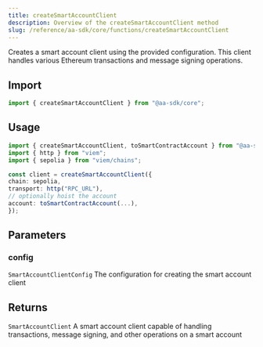 ```yaml
---
title: createSmartAccountClient
description: Overview of the createSmartAccountClient method
slug: /reference/aa-sdk/core/functions/createSmartAccountClient
---
```



Creates a smart account client using the provided configuration. This client handles various Ethereum transactions and message signing operations.

## Import

```ts
import { createSmartAccountClient } from "@aa-sdk/core";
```

## Usage

```ts
import { createSmartAccountClient, toSmartContractAccount } from "@aa-sdk/core";
import { http } from "viem";
import { sepolia } from "viem/chains";

const client = createSmartAccountClient({
chain: sepolia,
transport: http("RPC_URL"),
// optionally hoist the account
account: toSmartContractAccount(...),
});
```

## Parameters

### config

`SmartAccountClientConfig`
The configuration for creating the smart account client

## Returns

`SmartAccountClient`
A smart account client capable of handling transactions, message signing, and other operations on a smart account
